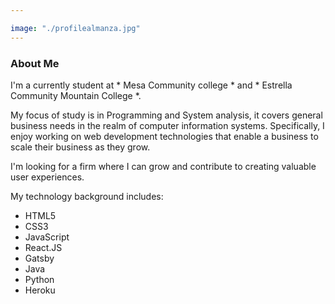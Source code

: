 ```yaml
---

image: "./profilealmanza.jpg"
---
```



### About Me

I'm a currently student at * Mesa Community college * and * Estrella Community Mountain College *.

My focus of study is in Programming and System analysis, it covers general business needs in the realm of computer information systems.
Specifically, I enjoy working on web development technologies that enable a business to scale their business as they grow. 

I'm looking for a firm where I can grow and contribute to creating valuable user experiences.

My technology background includes:

<ul style={{listStyle:"none",display:"flex",flexDirection:"column"}}>
<li>HTML5</li>
<li>CSS3</li>
<li>JavaScript</li>
<li>React.JS</li>
<li>Gatsby</li>
<li>Java</li>
<li>Python</li>
<li>Heroku</li>
</ul>





